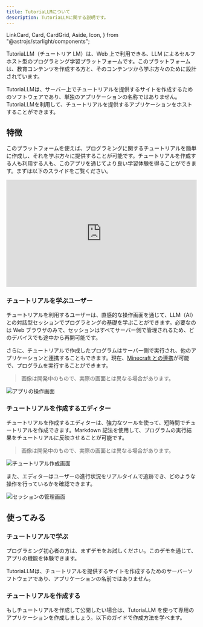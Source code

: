 ```yaml
---
title: TutoriaLLMについて
description: TutoriaLLMに関する説明です。
---
```


  LinkCard,
  Card,
  CardGrid,
  Aside,
  Icon,
} from "@astrojs/starlight/components";

TutoriaLLM（チュートリア LM）は、Web 上で利用できる、LLM によるセルフホスト型のプログラミング学習プラットフォームです。このプラットフォームは、教育コンテンツを作成する方と、そのコンテンツから学ぶ方々のために設計されています。

<Aside type="caution" title="注意">
  TutoriaLLMは、サーバー上でチュートリアルを提供するサイトを作成するためのソフトウェアであり、単独のアプリケーションの名称ではありません。TutoriaLLMを利用して、チュートリアルを提供するアプリケーションをホストすることができます。
</Aside>

## 特徴

このプラットフォームを使えば、プログラミングに関するチュートリアルを簡単に作成し、それを学ぶ方々に提供することが可能です。チュートリアルを作成する人も利用する人も、このアプリを通じてより良い学習体験を得ることができます。まずは以下のスライドをご覧ください。

<div style="position: relative; width: 100%; height: 0; padding-bottom: 56.25%;">
  <iframe
    src="https://docs.google.com/presentation/d/1PYHkX_mpfPebbhWHdUw9v0uklFfV1K9j07MLMhHmT4k/embed?start=false&loop=false&delayms=3000"
    style="position: absolute; top: 0; left: 0; width: 100%; height: 100%;"
    frameborder="0"
    allowfullscreen="true"
    mozallowfullscreen="true"
    webkitallowfullscreen="true"
  ></iframe>
</div>

### チュートリアルを学ぶユーザー

チュートリアルを利用するユーザーは、直感的な操作画面を通じて、LLM（AI）との対話型セッションでプログラミングの基礎を学ぶことができます。必要なのは Web ブラウザのみで、セッションはすべてサーバー側で管理されるため、どのデバイスでも途中から再開可能です。

さらに、チュートリアルで作成したプログラムはサーバー側で実行され、他のアプリケーションと連携することもできます。現在、[Minecraft との連携](/guides/minecraft)が可能で、プログラムを実行することができます。

> 画像は開発中のもので、実際の画面とは異なる場合があります。

![アプリの操作画面](../../media/images/app.png)

### チュートリアルを作成するエディター

チュートリアルを作成するエディターは、強力なツールを使って、短時間でチュートリアルを作成できます。Markdown 記法を使用して、プログラムの実行結果をチュートリアルに反映させることが可能です。

> 画像は開発中のもので、実際の画面とは異なる場合があります。

![チュートリアル作成画面](../../media/images/tutorialEditor.png)

また、エディターはユーザーの進行状況をリアルタイムで追跡でき、どのような操作を行っているかを確認できます。

![セッションの管理画面](../../media/images/sessionManager.png)

## 使ってみる

### チュートリアルで学ぶ

プログラミング初心者の方は、まずデモをお試しください。このデモを通じて、アプリの機能を体験できます。

<LinkCard
  title="デモを試す"
  description="TutoriaLLMのデモを体験しましょう。"
  href="https://demo.tutoriaLLM.com"
/>

<Aside type="caution" title="注意">
  TutoriaLLMは、チュートリアルを提供するサイトを作成するためのサーバーソフトウェアであり、アプリケーションの名前ではありません。
</Aside>

### チュートリアルを作成する

もしチュートリアルを作成して公開したい場合は、TutoriaLLM を使って専用のアプリケーションを作成しましょう。以下のガイドで作成方法を学べます。

<LinkCard
  title="GitHub リポジトリ"
  description="TutoriaLLMのソースコードを確認しましょう。"
  href="https://github.com/tutoriaLLM/tutoriaLLM"
/>

<LinkCard
  title="作成ガイド"
  description="TutoriaLLMを使ったチュートリアルの作成方法を学びましょう。"
  href="/ja/editorguides/introduction"
/>
